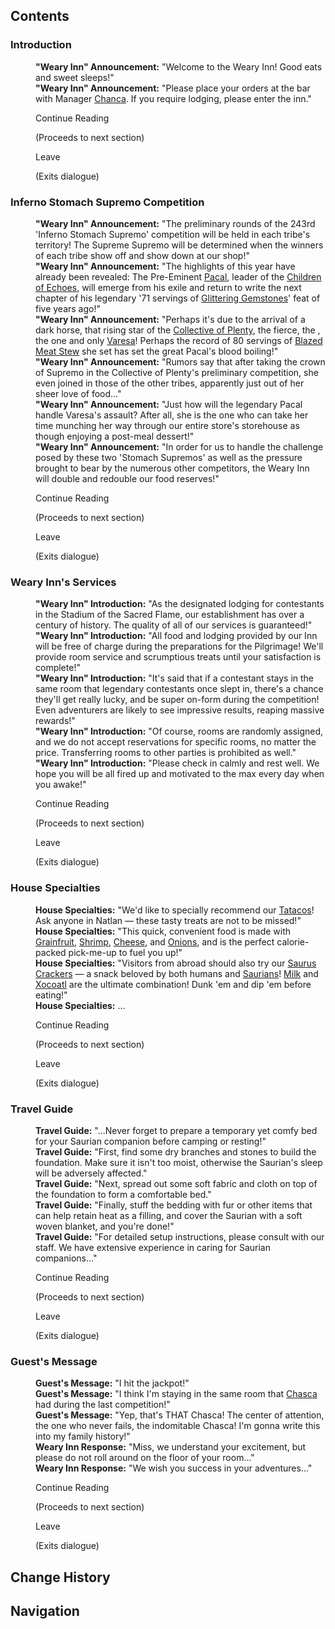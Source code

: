 {{Location Infobox
|image        = <gallery>
Sign Weary Inn Bulletin Board.png|In-game
Sign Weary Inn Bulletin Board Location.png|Map
</gallery>
|type         = Point of Interest
|type2        = Bulletin Board
|map_level    = Stadium of the Sacred Flame: Warrior's Rest Area
|poi          = 
|subarea      = Stadium of the Sacred Flame
|area         = Basin of Unnumbered Flames
|subregion    = 
|region       = Natlan
}}
{{Location Intro|The '''Weary Inn Bulletin Board'''|description=<p>{{If Self|Weary Inn Bulletin Board|It|The Weary Inn Bulletin Board}} is located to the right of the entrance of the [[Weary Inn]]. The messages randomly cycle through every time "Continue Reading" is selected.</p>}}

==Contents==
{{Dialogue Start}}
===Introduction===
:'''"Weary Inn" Announcement:''' "Welcome to the Weary Inn! Good eats and sweet sleeps!"
:'''"Weary Inn" Announcement:''' "Please place your orders at the bar with Manager [[Chanca]]. If you require lodging, please enter the inn."
:{{DIcon}} Continue Reading
:;(Proceeds to next section)
:{{DIcon}} Leave
:;(Exits dialogue)

===Inferno Stomach Supremo Competition===
:'''"Weary Inn" Announcement:''' "The preliminary rounds of the 243rd 'Inferno Stomach Supremo' competition will be held in each tribe's territory! The Supreme Supremo will be determined when the winners of each tribe show off and show down at our shop!"
:'''"Weary Inn" Announcement:''' "The highlights of this year have already been revealed: The Pre-Eminent [[Pacal]], leader of the [[Children of Echoes]], will emerge from his exile and return to write the next chapter of his legendary '71 servings of [[Glittering Gemstones]]' feat of five years ago!"
:'''"Weary Inn" Announcement:''' "Perhaps it's due to the arrival of a dark horse, that rising star of the [[Collective of Plenty]], the fierce, the {{sic|brace|expected=brave}}, the one and only [[Varesa]]! Perhaps the record of 80 servings of [[Blazed Meat Stew]] she set has set the great Pacal's blood boiling!"
:'''"Weary Inn" Announcement:''' "Rumors say that after taking the crown of Supremo in the Collective of Plenty's preliminary competition, she even joined in those of the other tribes, apparently just out of her sheer love of food..."
:'''"Weary Inn" Announcement:''' "Just how will the legendary Pacal handle Varesa's assault? After all, she is the one who can take her time munching her way through our entire store's storehouse as though enjoying a post-meal dessert!"
:'''"Weary Inn" Announcement:''' "In order for us to handle the challenge posed by these two 'Stomach Supremos' as well as the pressure brought to bear by the numerous other competitors, the Weary Inn will double and redouble our food reserves!"
:{{DIcon}} Continue Reading
:;(Proceeds to next section)
:{{DIcon}} Leave
:;(Exits dialogue)

===Weary Inn's Services===
:'''"Weary Inn" Introduction:''' "As the designated lodging for contestants in the Stadium of the Sacred Flame, our establishment has over a century of history. The quality of all of our services is guaranteed!"
:'''"Weary Inn" Introduction:''' "All food and lodging provided by our Inn will be free of charge during the preparations for the Pilgrimage! We'll provide room service and scrumptious treats until your satisfaction is complete!"
:'''"Weary Inn" Introduction:''' "It's said that if a contestant stays in the same room that legendary contestants once slept in, there's a chance they'll get really lucky, and be super on-form during the competition! Even adventurers are likely to see impressive results, reaping massive rewards!"
:'''"Weary Inn" Introduction:''' "Of course, rooms are randomly assigned, and we do not accept reservations for specific rooms, no matter the price. Transferring rooms to other parties is prohibited as well."
:'''"Weary Inn" Introduction:''' "Please check in calmly and rest well. We hope you will be all fired up and motivated to the max every day when you awake!"
:{{DIcon}} Continue Reading
:;(Proceeds to next section)
:{{DIcon}} Leave
:;(Exits dialogue)

===House Specialties===
:'''House Specialties:''' "We'd like to specially recommend our [[Tatacos]]! Ask anyone in Natlan &mdash; these tasty treats are not to be missed!"
:'''House Specialties:''' "This quick, convenient food is made with [[Grainfruit]], [[Shrimp]], [[Cheese]], and [[Onion]]s, and is the perfect calorie-packed pick-me-up to fuel you up!"
:'''House Specialties:''' "Visitors from abroad should also try our [[Saurus Crackers]] &mdash; a snack beloved by both humans and [[Saurian]]s! [[Milk]] and [[Xocoatl]] are the ultimate combination! Dunk 'em and dip 'em before eating!"
:'''House Specialties:''' ...
:{{DIcon}} Continue Reading
:;(Proceeds to next section)
:{{DIcon}} Leave
:;(Exits dialogue)

===Travel Guide===
:'''Travel Guide:''' "...Never forget to prepare a temporary yet comfy bed for your Saurian companion before camping or resting!"
:'''Travel Guide:''' "First, find some dry branches and stones to build the foundation. Make sure it isn't too moist, otherwise the Saurian's sleep will be adversely affected."
:'''Travel Guide:''' "Next, spread out some soft fabric and cloth on top of the foundation to form a comfortable bed."
:'''Travel Guide:''' "Finally, stuff the bedding with fur or other items that can help retain heat as a filling, and cover the Saurian with a soft woven blanket, and you're done!"
:'''Travel Guide:''' "For detailed setup instructions, please consult with our staff. We have extensive experience in caring for Saurian companions..."
:{{DIcon}} Continue Reading
:;(Proceeds to next section)
:{{DIcon}} Leave
:;(Exits dialogue)

===Guest's Message===
:'''Guest's Message:''' "I hit the jackpot!"
:'''Guest's Message:''' "I think I'm staying in the same room that [[Chasca]] had during the last competition!"
:'''Guest's Message:''' "Yep, that's THAT Chasca! The center of attention, the one who never fails, the indomitable Chasca! I'm gonna write this into my family history!"
:'''Weary Inn Response:''' "Miss, we understand your excitement, but please do not roll around on the floor of your room..."
:'''Weary Inn Response:''' "We wish you success in your adventures..."
:{{DIcon}} Continue Reading
:;(Proceeds to next section)
:{{DIcon}} Leave
:;(Exits dialogue)
{{Dialogue End}}
<!--
==Gallery==
<gallery>

</gallery>

-->
<!--
==Other Languages==
{{Other Languages
|en      = {{subst:#titleparts:{{subst:PAGENAME}}}}
|zhs     = 
|zhs_rm  = 
|zht     = 
|zht_rm  = 
|zh_tl   = 
|ja      = 
|ja_rm   = 
|ja_tl   = 
|ko      = 
|ko_rm   = 
|ko_tl   = 
|es      = 
|es_tl   = 
|fr      = 
|fr_tl   = 
|ru      = 
|ru_tl   = 
|th      = 
|th_rm   = 
|th_tl   = 
|vi      = 
|vi_tl   = 
|de      = 
|de_tl   = 
|id      = 
|id_tl   = 
|pt      = 
|pt_tl   = 
|tr      = 
|tr_tl   = 
|it      = 
|it_tl   = 
}}
-->
==Change History==
{{Change History|5.0}}

==Navigation==
{{PoI Navbox|Natlan}}